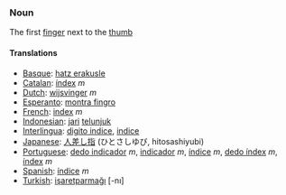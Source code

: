 ===Noun===

The first [[finger]] next to the [[thumb]]

====Translations====
*[[Basque]]: [[hatz erakusle]]
*[[Catalan]]: [[índex]] ''m''
*[[Dutch]]: [[wijsvinger]] ''m''
*[[Esperanto]]: [[montra fingro]]
*[[French]]: [[index]] ''m''
*[[Indonesian]]: [[jari]] [[telunjuk]]
*[[Interlingua]]: [[digito indice]], [[indice]]
*[[Japanese]]: [[人差し指]] (ひとさしゆび, hitosashiyubi)
*[[Portuguese]]: [[dedo indicador]] ''m'', [[indicador]] ''m'', [[índice]] ''m'', [[dedo índex]] ''m'', [[índex]] ''m''
*[[Spanish]]: [[índice]] ''m''
*[[Turkish]]: [[işaretparmağı]] [-nı]